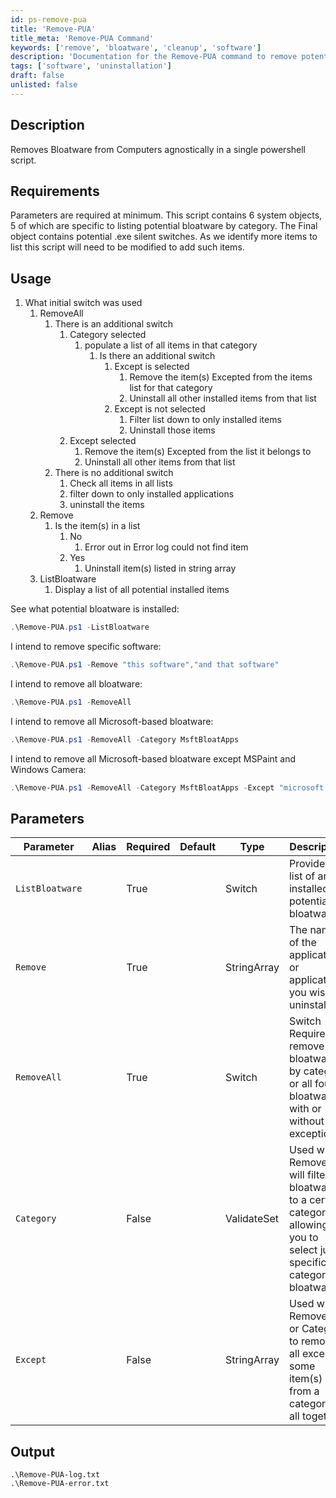 ```yaml
---
id: ps-remove-pua
title: 'Remove-PUA'
title_meta: 'Remove-PUA Command'
keywords: ['remove', 'bloatware', 'cleanup', 'software']
description: 'Documentation for the Remove-PUA command to remove potentially unwanted applications (PUA) from computers.'
tags: ['software', 'uninstallation']
draft: false
unlisted: false
---
```

## Description
Removes Bloatware from Computers agnostically in a single powershell script.


## Requirements
Parameters are required at minimum.
This script contains 6 system objects, 5 of which are specific to listing potential bloatware by category. The Final object contains potential .exe silent switches.  As we identify more items to list this script will need to be modified to add such items.

## Usage
1. What initial switch was used
    1. RemoveAll
        1. There is an additional switch
            1. Category selected
                1. populate a list of all items in that category
                    1. Is there an additional switch
                        1. Except is selected
                            1. Remove the item(s) Excepted from the items list for that category
                            2. Uninstall all other installed items from that list
                        2. Except is not selected
                            1. Filter list down to only installed items
                            2. Uninstall those items
            2. Except selected
                1. Remove the item(s) Excepted from the list it belongs to
                2. Uninstall all other items from that list
        2. There is no additional switch
            1. Check all items in all lists
            2. filter down to only installed applications
            3. uninstall the items
    2. Remove
        1. Is the item(s) in a list
            1. No
                1.  Error out in Error log could not find item
            2. Yes
                1. Uninstall item(s) listed in string array
    3. ListBloatware
        1. Display a list of all potential installed items



See what potential bloatware is installed:
```powershell
.\Remove-PUA.ps1 -ListBloatware 
```
I intend to remove specific software:
```powershell
.\Remove-PUA.ps1 -Remove "this software","and that software" 
```
I intend to remove all bloatware:
```powershell
.\Remove-PUA.ps1 -RemoveAll
```
I intend to remove all Microsoft-based bloatware:
```powershell
.\Remove-PUA.ps1 -RemoveAll -Category MsftBloatApps
```
I intend to remove all Microsoft-based bloatware except MSPaint and Windows Camera:
```powershell
.\Remove-PUA.ps1 -RemoveAll -Category MsftBloatApps -Except "microsoft.mspaint","microsoft.windowscamera"
```

## Parameters
| Parameter         | Alias | Required  | Default   | Type        | Description                               |
| ----------------- | ----- | --------- | --------- | ---------   | ----------------------------------------- |
| `ListBloatware`   |       | True      |           | Switch      | Provides a list of any installed potential bloatware |
| `Remove`          |       | True      |           | StringArray | The name of the application or applications you wish to uninstall |
| `RemoveAll`       |       | True      |           | Switch      | Switch Required to remove all bloatware by category or all found bloatware with or without exceptions|
| `Category`        |       | False     |           | ValidateSet | Used with RemoveAll will filter bloatware to a certain category allowing you to select just a specific category of bloatware         |
| `Except`          |       | False     |           | StringArray | Used with RemoveAll or Category to remove all except some item(s) from a category or all together|

## Output

    .\Remove-PUA-log.txt
    .\Remove-PUA-error.txt









